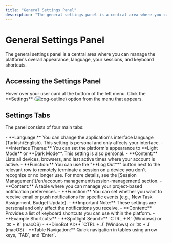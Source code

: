 ```yaml
---
title: "General Settings Panel"
description: "The general settings panel is a central area where you can manage the platform's overall appearance, language, your sessions, and keyboard shortcuts."
---
```


# General Settings Panel

The general settings panel is a central area where you can manage the platform's overall appearance, language, your sessions, and keyboard shortcuts.

## Accessing the Settings Panel

<Steps>
  <Step title="Go to Your User Card">
    Hover over your user card at the bottom of the left menu.
  </Step>
  <Step title="Select Settings">
    Click the **Settings** (<img src="/icons/cog-outline.svg" alt="cog-outline" className="inline align-middle dark:invert" style={{width: '16px', height: '16px', margin: 0}} />) option from the menu that appears.
  </Step>
</Steps>

## Settings Tabs

The panel consists of four main tabs:

<AccordionGroup>
  <Accordion title="General">
    - **Language:** You can change the application's interface language (Turkish/English). This setting is personal and only affects your interface.
    - **Interface Theme:** You can set the platform's appearance to **Light Mode** or **Dark Mode**. This setting is also personal.
  </Accordion>
  <Accordion title="Sessions">
    - **Content:** Lists all devices, browsers, and last active times where your account is active.
    - **Function:** You can use the "**Log Out**" button next to the relevant row to remotely terminate a session on a device you don't recognize or no longer use. For more details, see the [Session Management](/en/account-management/session-management) section.
  </Accordion>
  <Accordion title="Notification Settings">
    - **Content:** A table where you can manage your project-based notification preferences.
    - **Function:** You can set whether you want to receive email or push notifications for specific events (e.g., New Task Assignment, Budget Update).
    - **Important Note:** These settings are personal and only affect the notifications you receive.
  </Accordion>
  <Accordion title="Shortcuts">
    - **Content:** Provides a list of keyboard shortcuts you can use within the platform.
    - **Example Shortcuts:**
        - **Spotlight Search:** `CTRL + K` (Windows) or `⌘ + K` (macOS)
        - **DinoBot AI:** `CTRL + J` (Windows) or `⌘ + J` (macOS)
        - **Table Navigation:** Quick navigation in tables using arrow keys, `TAB`, and `Enter`.
  </Accordion>
</AccordionGroup>
